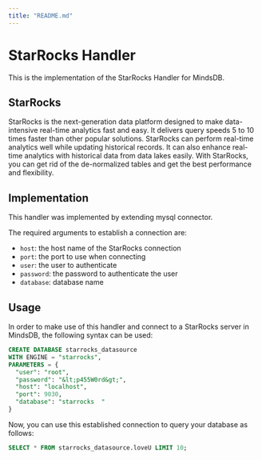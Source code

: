 ```yaml
---
title: "README.md"
---
```


# StarRocks Handler

This is the implementation of the StarRocks Handler for MindsDB.

## StarRocks
StarRocks is the next-generation data platform designed to make data-intensive real-time analytics fast and easy. It delivers query speeds 5 to 10 times faster than other popular solutions. StarRocks can perform real-time analytics well while updating historical records. It can also enhance real-time analytics with historical data from data lakes easily. With StarRocks, you can get rid of the de-normalized tables and get the best performance and flexibility.


## Implementation

This handler was implemented by extending mysql connector.

The required arguments to establish a connection are:

* `host`: the host name of the StarRocks connection 
* `port`: the port to use when connecting 
* `user`: the user to authenticate 
* `password`: the password to authenticate the user
* `database`: database name

## Usage

In order to make use of this handler and connect to a StarRocks server in MindsDB, the following syntax can be used:

```sql
CREATE DATABASE starrocks_datasource
WITH ENGINE = "starrocks",
PARAMETERS = { 
  "user": "root",
  "password": "&lt;p455W0rd&gt;",
  "host": "localhost",
  "port": 9030,
  "database": "starrocks  "
}
```

Now, you can use this established connection to query your database as follows:

```sql
SELECT * FROM starrocks_datasource.loveU LIMIT 10;
```